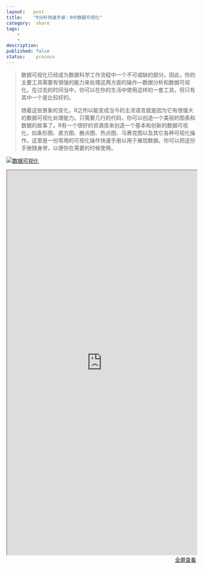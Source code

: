 ```yaml
---
layout:   post
title:    "R分析快速手册：R中数据可视化"
category:  share
tags:     
    -  
    -   
description: 
published: false
status:    process
---
```


> 数据可视化已经成为数据科学工作流程中一个不可或缺的部分。因此，你的主要工具需要有很强的能力来处理这两方面的操作—数据分析和数据可视化。在过去的时间当中，你可以在你的生活中使用这样的一套工具，但只有其中一个是比较好的。
>
> 随着这些景象的变化，R之所以能变成当今的主流语言就是因为它有很强大的数据可视化处理能力。只需要几行的代码，你可以创造一个美丽的图表和数据的故事了。R有一个很好的资源库来创造一个基本和创新的数据可视化，如条形图、直方图、散点图、热点图、马赛克图以及其它各种可视化操作。这里是一份常用的可视化操作快速手册以用于展现数据。你可以把这份手册随身带，以便你在需要的时候使用。


[![数据可视化](/finance/assets/img/2015-11-15-R分析快速手册：R中数据可视化/graphic.jpg)](/finance/assets/img/2015-11-15-R分析快速手册：R中数据可视化/graphic.jpg)
 

<iframe src="http://www.analyticsvidhya.com/blog/2015/07/guide-data-visualization-r/" style="width:100%; height:1020px;">
</iframe>

<p style="margin-top: 0px; text-align:right;">
<a target="_blank" 
href="http://www.analyticsvidhya.com/blog/2015/07/guide-data-visualization-r/">
  全屏查看
</a>
</p>

